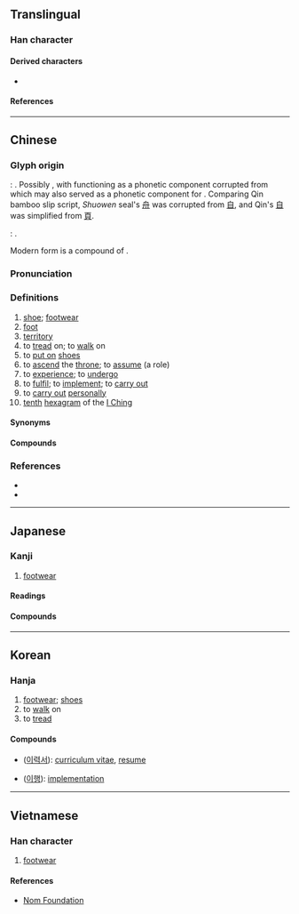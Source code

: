 {{character info/new}}
==Translingual==

===Han character===
{{Han char|rn=44|rad=尸|as=12|sn=15|four=77247|canj=SHOE|ids=⿸尸復}}

====Derived characters====
* {{l|mul|[[𢖓]], [[𭌆]], [[𭗫]]}}

====References====
{{Han ref|kx=0303.410|dkj=07799|dj=0602.010|hdz=20980.030|uh=5C65}}

----

==Chinese==
{{zh-forms|alt=㞛,𡲟,𡳐,𢔃,𨂠,𩕎,𨇐}}

===Glyph origin===
{{Han etym}}
''{{w|Shuowen}}'': {{Han compound|尸|彳|夊|舟|ls=ic|t2=road|t3=foot|t4=(shoe-shaped) boat}}. Possibly {{liushu|psc|nocap=1|adj=1}}, with {{och-l|尸}} functioning as a phonetic component corrupted from {{och-l|眉}} which may also served as a phonetic component for {{och-l|履}}. Comparing Qin bamboo slip script, ''Shuowen'' seal's [[舟]] was corrupted from [[自]], and Qin's [[自]] was simplified from [[頁]].

{{w|Bronze inscriptions}}: {{Han compound|眉|頁|止|舟|ls=ic|t2=person with prominent head|t3=foot|t4=shoe or (shoe-shaped) boat}}.

Modern form is a compound of {{Han compound|尸|復|t2=return}}.

===Pronunciation===
{{zh-pron
|m=lǚ
|m-s=
|c=lei5,leoi5
|c-t=
|g=
|h=pfs=lî
|j=
|mb=lṳ̌
|md=lī/lṳ̄
|mn=lí
|mn-t=li2
|w=3li
|x=
|mc=y
|oc=y
|cat=n
}}

===Definitions===
{{zh-hanzi}}

# [[shoe]]; [[footwear]]
# [[foot]]
# [[territory]]
# to [[tread]] on; to [[walk]] on
# to [[put on]] [[shoes]]
# to [[ascend]] the [[throne]]; to [[assume]] (a role)
# to [[experience]]; to [[undergo]]
# to [[fulfil]]; to [[implement]]; to [[carry out]]
# to [[carry out]] [[personally]]
# [[tenth]] [[hexagram]] of the [[I Ching]]

====Synonyms====
{{zh-dial|鞋}}

====Compounds====
{{zh-der|履癸|劍履|履霜之戒|履薄|如履如臨|倒履相迎|冠履倒置|履位|三千珠履|履霜|履冰|削足就履|履霜堅冰|履戴|履舄交錯|履中行善|不衫不履|弊履|履端|履霜知冰|席豐履厚|劍及履及|履險如夷|履長|履行|履薄臨深|履約|履湯蹈火|履歷|履新|履帶車|履帶|履尾|屣履造門|屣履|如履平地|履仁蹈義|履舄|冠履倒易|安常履順|履歷表|如履薄冰|冠履無爽|圯橋進履|削足適履|冠道履仁|履勘|分香賣履|冠履|履虎尾|涉艱履危|游履|潔操履|據義履方|福履|正冠納履|步履|步履如飛|木履|戴天履地|東郭履|業履|文履|監市履狶|步履維艱|涉危履險|沒海履地|福履增綏|步雪履穿|戴圓履方|杖履|珠履|操履|臨深履冰|頂天履地|踐履|跋履|范履霜|葛屨履霜|革履|鄭人買履|臨危履冰|進履之謙|臨淵履薄|縰履|鄭履|蹝履|納履決踵|草履蟲|賜履|臨深履薄|鄭崇履聲|遺簪墮履|踐冰履炭|章甫薦履|素履|躧履|賣履|繡衣朱履|衣履}}

===References===
* {{R:twedu|A01097}}
* {{R:yue:Hanzi}}

----

==Japanese==

===Kanji===
{{ja-kanji|grade=c|rs=尸12}}

# [[footwear]]

====Readings====
{{ja-readings
|goon=り
|kanon=り
|kun=は-く, くつ-, ふ-む
}}

====Compounds====
{{der3|ja
|{{ja-r|履行|りこう}}
|{{ja-r|履修|りしゅう}}
|{{ja-r|履新|りしん}}
|{{ja-r|履践|りせん}}
|{{ja-r|履端|りたん}}
|{{ja-r|履道応乾|りどうおうけん}}
|{{ja-r|履%約|り%やく}}
|{{ja-r|履%歴|り%れき}}
|{{ja-r|履く|はく}}: to [[wear]] (on the lower body)
|{{ja-r|草履|ぞうり}}: [[zori]]
}}

----

==Korean==

===Hanja===
{{ko-hanja|hangeul=리|rv=ri|mr=ri}}

# [[footwear]]; [[shoe]]s
# to [[walk]] on
# to [[tread]]

====Compounds====
* {{l|ko|履歷書}} ([[이력서]]): [[curriculum vitae]], [[resume]]
* {{l|ko|履行}} ([[이행]]): [[implementation]]

----

==Vietnamese==

===Han character===
{{vi-hantu|rs=尸12|[[giầy]], [[giày]], [[lí]]}}

# [[footwear]]

====References====
* [http://nomfoundation.org/common/nom_details.php?codepoint=5C65 Nom Foundation]